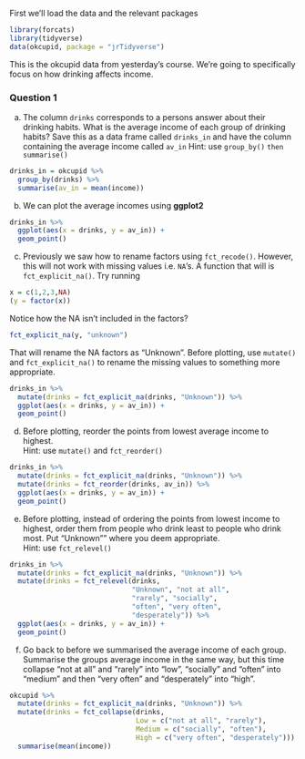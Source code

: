 First we'll load the data and the relevant packages
```r
library(forcats)
library(tidyverse)
data(okcupid, package = "jrTidyverse")
```
This is the okcupid data from yesterday's course. We're going to specifically focus on how drinking affects income. 

### Question 1

a) The column `drinks` corresponds to a persons answer about their drinking habits. What is the average income of each group of drinking habits? Save this as a data frame called `drinks_in` and have the column containing the average income called `av_in`
Hint: use `group_by()` `then summarise()`
```r
drinks_in = okcupid %>% 
  group_by(drinks) %>% 
  summarise(av_in = mean(income)) 
```

b) We can plot the average incomes using **ggplot2**
```r
drinks_in %>% 
  ggplot(aes(x = drinks, y = av_in)) + 
  geom_point()
```

c) Previously we saw how to rename factors using `fct_recode()`. However, this will not work with missing values i.e. `NA`'s. A function that will is `fct_explicit_na()`. Try running
```r
x = c(1,2,3,NA)
(y = factor(x))
```
Notice how the NA isn't included in the factors?
```r
fct_explicit_na(y, "unknown")
```
That will rename the NA factors as "Unknown". Before plotting, use `mutate()` and `fct_explicit_na()` to rename the missing values to something more appropriate. 
```r
drinks_in %>% 
  mutate(drinks = fct_explicit_na(drinks, "Unknown")) %>% 
  ggplot(aes(x = drinks, y = av_in)) + 
  geom_point()
```

d) Before plotting, reorder the points from lowest average income to highest.      
Hint: use `mutate()` and `fct_reorder()`
```r
drinks_in %>% 
  mutate(drinks = fct_explicit_na(drinks, "Unknown")) %>% 
  mutate(drinks = fct_reorder(drinks, av_in)) %>% 
  ggplot(aes(x = drinks, y = av_in)) + 
  geom_point()
```

e) Before plotting, instead of ordering the points from lowest income to highest, order them from people who drink least to people who drink most. Put "Unknown"" where you deem appropriate.      
Hint: use `fct_relevel()`

```r
drinks_in %>% 
  mutate(drinks = fct_explicit_na(drinks, "Unknown")) %>% 
  mutate(drinks = fct_relevel(drinks, 
                              "Unknown", "not at all",
                              "rarely", "socially",
                              "often", "very often",
                              "desperately")) %>% 
  ggplot(aes(x = drinks, y = av_in)) + 
  geom_point()
```

f) Go back to before we summarised the average income of each group. Summarise the groups average income in the same way, but this time collapse "not at all" and "rarely" into "low", "socially" and "often" into "medium" and then "very often" and "desperately" into "high".
```r
okcupid %>% 
  mutate(drinks = fct_explicit_na(drinks, "Unknown")) %>% 
  mutate(drinks = fct_collapse(drinks,
                               Low = c("not at all", "rarely"),
                               Medium = c("socially", "often"),
                               High = c("very often", "desperately"))) %>% group_by(drinks) %>% 
  summarise(mean(income))
```
